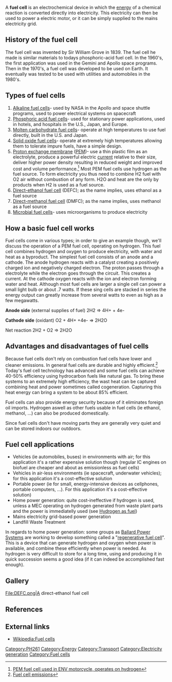 A '''fuel cell''' is an electrochemical device in which the [[energy]] of a chemical reaction is converted directly into electricity. This electricity can then be used to power a electric motor, or it can be simply supplied to the mains electricity grid.

== History of the fuel cell ==
The fuel cell was invented by Sir William Grove in 1839.  The fuel cell he made is similar materials to todays phosphoric-acid fuel cell.  In the 1960's, the first application was used in the Gemini and Apollo space programs.  Then in the 1970's, a fuel cell was developed to be used on Earth.  It eventually was tested to be used with utilities and automobiles in the 1980's.

== Types of fuel cells ==
# [[Alkaline fuel cells]]- used by NASA in the Apollo and space shuttle programs, used to power electrical systems on spacecraft
# [[Phosphoric acid fuel cells]]- used for stationary power applications, used in hotels, and hospitals in the U.S., Japan, and Europe.
# [[Molten carbohydrate fuel cells]]- operate at high temperatures to use fuel directly, built in the U.S. and Japan.
# [[Solid oxide fuel cells]]- operate at extremely high temperatures allowing them to tolerate impure fuels, have a simple design.
# [[Proton exchange membrane]] ([[PEM]])- use a thin plastic film as an electrolyte, produce a powerful electric [[current]] relative to their size, deliver higher power density resulting in reduced weight and improved cost and volume performance.<ref>[http://en.wikipedia.org/wiki/ENV PEM fuel cell used in ENV motorcycle, operates on hydrogen]</ref> Most PEM fuel cells use hydrogen as the fuel source. To form electricity you thus need to combine H2 fuel with O2 air without combustion of any form. H2O and heat are the only by products when H2 is used as a fuel source.  
# [[Direct-ethanol fuel cell]] (DEFC); as the name implies, uses ethanol as a fuel source
# [[Direct-methanol fuel cell]] (DMFC); as the name implies, uses methanol as a fuel source
# [[Microbial fuel cells]]- uses microorganisms to produce electricity

== How a basic fuel cell works==
Fuel cells come in various types; in order to give an example though, we'll discuss the operation of a PEM fuel cell, operating on hydrogen. This fuel cell combines hydrogen and oxygen to produce electricity, with water and heat as a byproduct. The simplest fuel cell consists of an anode and a cathode. The anode hydrogen reacts with a catalyst creating a positively charged  ion and negatively charged electron. The proton passes through a electrolyte while the electron goes through the circuit. This creates a current. At the cathode oxygen reacts with the ion and electron forming water and  heat. Although most fuel cells are larger a single cell can power a small light bulb or about .7 watts. If these sing cells are stacked in series the energy output can greatly increase from several watts to even as high as a few megawatts.

'''Anode side''' (external supplies of fuel)
2H2 => 4H+ + 4e-

'''Cathode side''' (oxidant)
O2 + 4H+ +4e- => 2H2O

Net reaction
2H2 + O2 => 2H2O 

==Advantages and disadvantages of fuel cells==
Because fuel cells don't rely on combustion fuel cells have lower and cleaner emissions. In general fuel cells are durable and highly efficient.<ref>[http://www.fuelcells.org/wp-content/uploads/2012/02/FuelCell-Energy_Emissions-Chart.jpg Fuel cell emissions]</ref> Today's fuel cell technology has advanced and some fuel cells can achieve 40-50% efficiency using hydrocarbon fuels like natural gas. To bring these systems to an extremely high efficiency, the wast heat can be captured combining heat and power sometimes called cogeneration. Capturing this heat energy can bring a system to be about 85% efficient. 

Fuel cells can also provide energy security because of it eliminates foreign oil imports. Hydrogen aswell as other fuels usable in fuel cells (ie ethanol, methanol, ...) can also be produced domestically. 

Since fuel cells don't have moving parts they are generally very quiet and can be stored indoors our outdoors.

== Fuel cell applications ==
*Vehicles (ie automobiles, buses) in environments with air; for this application it's a rather expensive solution though (regular IC engines on biofuel are cheaper and about as emissionless as fuel cells)
*Vehicles in air-less environments (ie spacecraft, underwater vehicles); for this application it's a cost-effective solution
*Portable power (ie for small, energy-intensive devices as cellphones, portable computers, ...). For this application it's a cost-effective solution)
*Home power generation: quite cost-ineffective if hydrogen is used, unless a MEC operating on hydrogen generated from waste plant parts and the power is immediatelly used (see [[Hydrogen as fuel]]) 
*Mains electricity grid-based power generation
*Landfill Waste Treatment

In regards to home power generation: some groups as [[Ballard Power Systems]] are working to develop something called a "[[regenerative fuel cell]]". This is a device that can generate hydrogen and oxygen when power is available, and combine these efficiently when power is needed. As hydrogen is very difficult to store for a long time, using and producing it in quick succession seems a good idea (if it can indeed be accomplished fast enough).

==Gallery==
<gallery>
File:DEFC.png|A direct-ethanol fuel cell
</gallery>

==References==
{{reflist}}

== External links ==
* [[Wikipedia:Fuel cells]]

[[Category:PH261]]
[[Category:Energy]]
[[Category:Transport]]
[[Category:Electricity generation]]
[[Category:Fuel cells]]